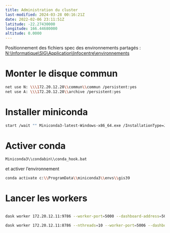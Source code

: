 ```yaml
---
title: Administration du cluster
last-modified: 2024-03-28 00:16:21Z
date: 2022-02-06 23:11:51Z
latitude: -22.27430000
longitude: 166.44680000
altitude: 0.0000
---
```


Positionnement des fichiers spec des environnements partagés :
[N:\\Informatique\\SIG\\Application\\Infocentre\\environnements](N:\\Informatique\\SIG\\Application\\Infocentre\\environnements)

# Monter le disque commun

```bash
net use N: \\\172.20.12.20\\commun\\commun /persistent:yes
net use A: \\\172.20.12.20\\archive /persistent:yes
```

# Installer miniconda

```bash
start /wait "" Miniconda3-latest-Windows-x86_64.exe /InstallationType=JustMe /RegisterPython=0 /S /D=%UserProfile%\\Miniconda3
```

# Activer conda

```bash
Miniconda3\\condabin\\conda_hook.bat
```

et activer l'environnement
```bash
conda activate c:\\ProgramData\\miniconda3\\envs\\gis39
```

# Lancer les workers

```bash

dask worker 172.20.12.11:9786 --worker-port=5000 --dashboard-address=5001 --nanny-port=5002

dask worker 172.20.12.11:8786 --nthreads=10 --worker-port=5006 --dashboard-address=5007 --nanny-port=5009
```